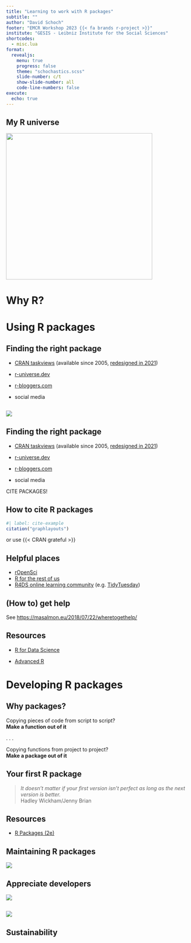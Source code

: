 ```yaml
---
title: "Learning to work with R packages"
subtitle: ""
author: "David Schoch"
footer: "EMCR Workshop 2023 {{< fa brands r-project >}}"
institute: "GESIS - Leibniz Institute for the Social Sciences"
shortcodes:
  - misc.lua
format: 
  revealjs: 
    menu: true
    progress: false
    theme: "schochastics.scss"
    slide-number: c/t
    show-slide-number: all
    code-line-numbers: false
execute: 
  echo: true
---
```


## My R universe

<img src="img/hex_bg.png" width="400">

# Why R?

# Using R packages

## Finding the right package

- [CRAN taskviews](https://cran.r-project.org/web/views/)  (available since 2005, [redesigned in 2021](https://arxiv.org/abs/2305.17573))

- [r-universe.dev](https://r-universe.dev/) 

- [r-bloggers.com](https://www.r-bloggers.com/)

- social media

##

![](img/runiverse.png)

## Finding the right package

- [CRAN taskviews](https://cran.r-project.org/web/views/)  (available since 2005, [redesigned in 2021](https://arxiv.org/abs/2305.17573))

- [r-universe.dev](https://r-universe.dev/) 

- [r-bloggers.com](https://www.r-bloggers.com/)

- social media


::: {.r-fit-text}
CITE PACKAGES!
:::

## How to cite R packages

```r
#| label: cite-example
citation("graphlayouts")
```

or use {{< CRAN grateful >}}

## Helpful places

- [rOpenSci](https://ropensci.org/)
- [R for the rest of us](https://rfortherestofus.com/)
- [R4DS online learning community](https://rfordatasci.com/) (e.g. [TidyTuesday](https://github.com/rfordatascience/tidytuesday))

## (How to) get help

See <https://masalmon.eu/2018/07/22/wheretogethelp/>

## Resources

- [R for Data Science](https://r4ds.had.co.nz/)

- [Advanced R](https://adv-r.hadley.nz/)

# Developing R packages

## Why packages?

Copying pieces of code from script to script?  
**Make a function out of it**

. . .

Copying functions from project to project?  
**Make a package out of it**

## Your first R package


> *It doesn’t matter if your first version isn’t perfect as long as the next version is better.*  
Hadley Wickham/Jenny Brian

## Resources

- [R Packages (2e)](https://r-pkgs.org/)

## Maintaining R packages

![](img/bus-rpkg.jpg)

## Appreciate developers

![](img/collapse.jpg)

##

![](img/open-source-developers.jpg)

## Sustainability



